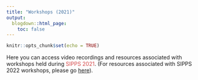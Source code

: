 ```yaml
---
title: "Workshops (2021)"
output:
  blogdown::html_page:
    toc: false
---
```


```r
knitr::opts_chunk$set(echo = TRUE)
```

Here you can access video recordings and resources associated with workshops held during <font color="#D6494A">SIPPS 2021</font>. (For resources associated with SIPPS 2022 workshops, please go [here](/workshops)).